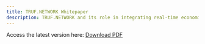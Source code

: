 ```yaml
---
title: TRUF.NETWORK Whitepaper
description: TRUF.NETWORK and its role in integrating real-time economic data into decentralized finance applications.
---
```


Access the latest version here: [Download PDF](https://github.com/user-attachments/files/21617107/TRUF.NETWORK.Whitepaper.-.Google.Docs.pdf)